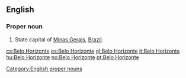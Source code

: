 ==English==
{{wikipedia}}

===Proper noun===
{{head|en}}

# State capital of [[Minas Gerais]], [[Brazil]].

[[Category:English proper nouns]]

[[cs:Belo Horizonte]]
[[es:Belo Horizonte]]
[[gl:Belo Horizonte]]
[[it:Belo Horizonte]]
[[hu:Belo Horizonte]]
[[no:Belo Horizonte]]
[[pt:Belo Horizonte]]